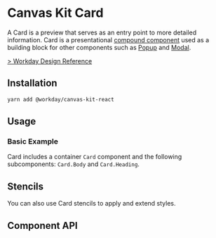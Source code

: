 


<Meta title="Components/Containers/Card" component={Card} />

# Canvas Kit Card

A Card is a preview that serves as an entry point to more detailed information. Card is a
presentational [compound component](/getting-started/for-developers/resources/compound-components/)
used as a building block for other components such as [Popup](/components/popups/popup/) and
[Modal](/components/popups/modal/).

[> Workday Design Reference](https://design.workday.com/components/containers/cards)

## Installation

```sh
yarn add @workday/canvas-kit-react
```

## Usage

### Basic Example

Card includes a container `Card` component and the following subcomponents: `Card.Body` and
`Card.Heading`.

<ExampleCodeBlock code={Basic} />

## Stencils

You can also use Card stencils to apply and extend styles.



## Component API

<SymbolDoc name="Card" fileName="/react/" />

